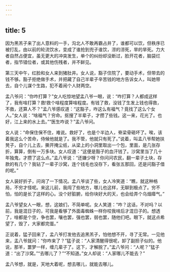 ```yaml
---
---
---
```

title: 5
---



因为黑羔子来了出人意料的一手，沟北人不敢再霸占井了，谁都可以饮，但秩序已被打乱，由以前的轮流饮水，变成了谁抢到兜子谁饮，涝的涝死，旱的旱死。力大者自然占便宜，虽无更大的冲突发生，单个的纠纷却没断过，脸开花者，脑袋烂者，指节错位者，或其他伤残者，并不鲜见。

第三天中午，红脸和女人来到猪肚井。女人说，豁子住院了，要动手术，但带去的钱不够。豁子拒绝做手术，并把藏了自己半辈子辛苦钱的地方告诉女人，叫她带去，自个儿谋个生路，犯不着闹个人财两空。

孟八爷问：“你咋打算？”女人吃惊地望孟八爷一眼，说：“咋打算？人都成这样了，我有啥打算？救!救个啥程度算啥程度。有钱了救，没钱了生发上钱也得救，不救，还算人不？”孟八爷感叹道：“这豁子，咋这么有福气？竟找了这么个女人。”女人说：“啥福气？穷命。抠搜了半辈子，才攒了些钱。这一来，花光了。也好，江上来的水上去。”“医生咋说？”孟八爷问。

女人说：“命保住保不住，难说。救好了，也是个半边人，脊梁骨砸坏了。唉，该着我这么个苦命，侍候他就是了。我不管，他就只有死了。”说着，叫孟八爷帮她扶凳子，自个儿上去，撕开掩尘纸，从梁上的小洞里取出一个包，里面，是几张存折，算算，倒有一万多块。女人叹道：“这便是豁子的血汗钱了。沙窝里当了几十年独鬼，才攒了这么点。”孟八爷说：“还嫌少呀？你问问农民，翻一辈子土块，存款的有几个？我钻了一辈子沙窝，连个钱毛也没存下，看张五那回，还是问豁子借的呢。”

女人装好折子，问询了一下情况。孟八爷谈了些，女人冷笑道：“瞧，就这种格局，不穷才怪呢。来这儿前，我闯了些地方，哪儿也这样，无聊到极点了。穷不怕，怕的是长了这样的心。没个好脏腑，给你块好大的天，也会给弄个乌烟瘴气。”

孟八爷望女人一眼，想，这娘们，不简单呢。女人笑道：“咋？这话，不对吗？以前，我是混日子的，可我是看够了外面毒蜘蛛一样你咬我啃后才混日子的。想透了，啥都是个空，争也罢，嚷也罢，强也罢，弱也罢，随他们吧。眼下，就这点希望了，毁了，大家都完蛋。”

正说着，猛子回来了，孟八爷打发他去追黑羔子，怕他想不开，寻了无常。一见他来，孟八爷就问：“你咋来了？”猛子说：“人家清醒得很呢，卸了副担子似的。他说，那羊，噩梦一样，缠几辈子了。这下，才解脱了。”孟八爷问：“人呢？”猛子道：“出了沙窝。”“去哪儿了？”“不知道。”女人却说：“人家哪儿不能去？”

孟八爷想，就是，天地大着呢，想去哪儿，就能去哪儿。